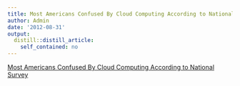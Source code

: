 ```yaml
---
title: Most Americans Confused By Cloud Computing According to National Survey
author: Admin
date: '2012-08-31'
output:
  distill::distill_article:
    self_contained: no
---
```


[Most Americans Confused By Cloud Computing According to National Survey](http://www.citrix.com/English/NE/news/news.asp?newsID=2328309)
